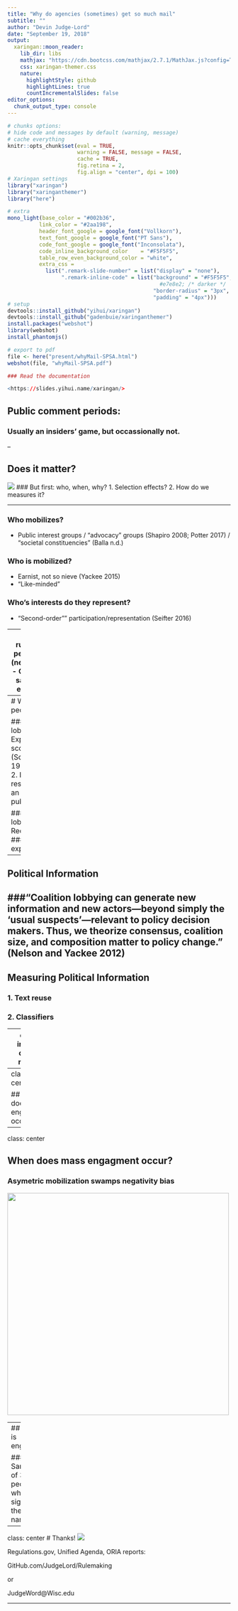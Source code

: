 ```yaml
---
title: "Why do agencies (sometimes) get so much mail"
subtitle: ""
author: "Devin Judge-Lord"
date: "September 19, 2018"
output:
  xaringan::moon_reader:
    lib_dir: libs
    mathjax: "https://cdn.bootcss.com/mathjax/2.7.1/MathJax.js?config=TeX-AMS_HTML"
    css: xaringan-themer.css
    nature:
      highlightStyle: github
      highlightLines: true
      countIncrementalSlides: false
editor_options: 
  chunk_output_type: console
---
```


```r
# chunks options:
# hide code and messages by default (warning, message)
# cache everything 
knitr::opts_chunk$set(eval = TRUE, 
                      warning = FALSE, message = FALSE,
                      cache = TRUE,
                      fig.retina = 2,
                      fig.align = "center", dpi = 100)
# Xaringan settings
library("xaringan")
library("xaringanthemer")
library("here")


```

```r
# extra 
mono_light(base_color = "#002b36",
          link_color = "#2aa198",
          header_font_google = google_font("Vollkorn"), 
          text_font_google = google_font("PT Sans"), 
          code_font_google = google_font("Inconsolata"), 
          code_inline_background_color    = "#F5F5F5", 
          table_row_even_background_color = "white", 
          extra_css = 
            list(".remark-slide-number" = list("display" = "none"), 
                 ".remark-inline-code" = list("background" = "#F5F5F5", 
                                                #e7e8e2; /* darker */
                                              "border-radius" = "3px", 
                                              "padding" = "4px")))
# setup
devtools::install_github("yihui/xaringan")
devtools::install_github("gadenbuie/xaringanthemer")
install.packages("webshot")
library(webshot)
install_phantomjs()

# export to pdf
file <- here("present/whyMail-SPSA.html")
webshot(file, "whyMail-SPSA.pdf")

### Read the documentation

<https://slides.yihui.name/xaringan/>
```

## Public comment periods:
### Usually an insiders' game, but occassionally not. 

--

## Does it matter? 
![](tweet-lind.png) 
### But first: who, when, why?
1. Selection effects? 
2. How do we measures it? 

---

### Who mobilizes?
- Public interest groups / "advocacy" groups (Shapiro 2008; Potter 2017) / "societal constituencies" (Balla n.d.)
<!-- Tricky concepts! -->

### Who is mobilized? 
- Earnist, not so nieve (Yackee 2015)
- "Like-minded" 
<!-- Discusts some law professors, but collective action among like minded is the bread and butter of polticis  -->

### Who's interests do they represent? 
- "Second-order"" participation/representation (Seifter 2016)

---
### Which rules? 
- Ones people dislike? (negativity bias)
- Controversial, salient? (both endogenous) <!-- indeed, we often measure salience this way --> 


### Which agencies? 
- Less expert, more controversial (Moore 2017)
---
# Why mobilize people?

### Outside lobbying
#### 1. Expand the scope of conflict (Schattschneider 1975)
vs.
#### 2. Leverage resources into an impression of public support

### 3. Not lobbying
#### Recruitment
#### Member expectations
---
## Political Information 

###“Coalition lobbying can generate new information and new actors—beyond simply the ‘usual suspects’—relevant to policy decision makers. Thus, we theorize **consensus**, coalition **size**, and **composition** matter to policy change." (Nelson and Yackee 2012)
---
## Measuring Political Information 

### 1. Text reuse 

### 2. Classifiers


---
class: inverse center middle 

# First cut

---
class: center

## When does mass engagment occur?



---
class: center

## When does mass engagment occur?


### Asymetric mobilization swamps negativity bias
<img src="https://github.com/judgelord/dissertation/raw/master/Figs/comments-mass-support-vs-oppose-1.png" width = 500 />

---
## Who is engaged?

### Sample of 300 people who signed their names:

---

class: center
# Thanks!
![](spam.png) 

Regulations.gov, Unified Agenda, ORIA reports:

GitHub.com/JudgeLord/Rulemaking

or

JudgeWord@Wisc.edu




---


